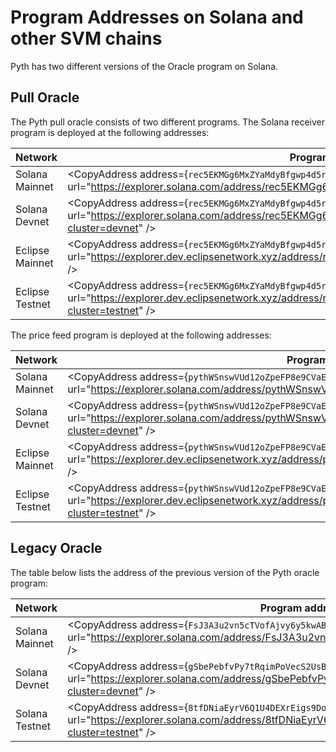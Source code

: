
# Program Addresses on Solana and other SVM chains

Pyth has two different versions of the Oracle program on Solana.

## Pull Oracle

The Pyth pull oracle consists of two different programs.
The Solana receiver program is deployed at the following addresses:

| Network         | Program address                                                                                                                                                                           |
| --------------- | ----------------------------------------------------------------------------------------------------------------------------------------------------------------------------------------- |
| Solana Mainnet  | <CopyAddress address={`rec5EKMGg6MxZYaMdyBfgwp4d5rB9T1VQH5pJv5LtFJ`} url="https://explorer.solana.com/address/rec5EKMGg6MxZYaMdyBfgwp4d5rB9T1VQH5pJv5LtFJ" />                             |
| Solana Devnet   | <CopyAddress address={`rec5EKMGg6MxZYaMdyBfgwp4d5rB9T1VQH5pJv5LtFJ`} url="https://explorer.solana.com/address/rec5EKMGg6MxZYaMdyBfgwp4d5rB9T1VQH5pJv5LtFJ?cluster=devnet" />              |
| Eclipse Mainnet | <CopyAddress address={`rec5EKMGg6MxZYaMdyBfgwp4d5rB9T1VQH5pJv5LtFJ`} url="https://explorer.dev.eclipsenetwork.xyz/address/rec5EKMGg6MxZYaMdyBfgwp4d5rB9T1VQH5pJv5LtFJ" />                 |
| Eclipse Testnet | <CopyAddress address={`rec5EKMGg6MxZYaMdyBfgwp4d5rB9T1VQH5pJv5LtFJ`} url="https://explorer.dev.eclipsenetwork.xyz/address/rec5EKMGg6MxZYaMdyBfgwp4d5rB9T1VQH5pJv5LtFJ?cluster=testnet" /> |

The price feed program is deployed at the following addresses:

| Network         | Program address                                                                                                                                                                           |
| --------------- | ----------------------------------------------------------------------------------------------------------------------------------------------------------------------------------------- |
| Solana Mainnet  | <CopyAddress address={`pythWSnswVUd12oZpeFP8e9CVaEqJg25g1Vtc2biRsT`} url="https://explorer.solana.com/address/pythWSnswVUd12oZpeFP8e9CVaEqJg25g1Vtc2biRsT" />                             |
| Solana Devnet   | <CopyAddress address={`pythWSnswVUd12oZpeFP8e9CVaEqJg25g1Vtc2biRsT`} url="https://explorer.solana.com/address/pythWSnswVUd12oZpeFP8e9CVaEqJg25g1Vtc2biRsT?cluster=devnet" />              |
| Eclipse Mainnet | <CopyAddress address={`pythWSnswVUd12oZpeFP8e9CVaEqJg25g1Vtc2biRsT`} url="https://explorer.dev.eclipsenetwork.xyz/address/pythWSnswVUd12oZpeFP8e9CVaEqJg25g1Vtc2biRsT" />                 |
| Eclipse Testnet | <CopyAddress address={`pythWSnswVUd12oZpeFP8e9CVaEqJg25g1Vtc2biRsT`} url="https://explorer.dev.eclipsenetwork.xyz/address/pythWSnswVUd12oZpeFP8e9CVaEqJg25g1Vtc2biRsT?cluster=testnet" /> |

## Legacy Oracle

The table below lists the address of the previous version of the Pyth oracle program:

| Network        | Program address                                                                                                                                                                 |
| -------------- | ------------------------------------------------------------------------------------------------------------------------------------------------------------------------------- |
| Solana Mainnet | <CopyAddress address={`FsJ3A3u2vn5cTVofAjvy6y5kwABJAqYWpe4975bi2epH`} url="https://explorer.solana.com/address/FsJ3A3u2vn5cTVofAjvy6y5kwABJAqYWpe4975bi2epH" />                 |
| Solana Devnet  | <CopyAddress address={`gSbePebfvPy7tRqimPoVecS2UsBvYv46ynrzWocc92s`} url="https://explorer.solana.com/address/gSbePebfvPy7tRqimPoVecS2UsBvYv46ynrzWocc92s?cluster=devnet" />    |
| Solana Testnet | <CopyAddress address={`8tfDNiaEyrV6Q1U4DEXrEigs9DoDtkugzFbybENEbCDz`} url="https://explorer.solana.com/address/8tfDNiaEyrV6Q1U4DEXrEigs9DoDtkugzFbybENEbCDz?cluster=testnet" /> |
